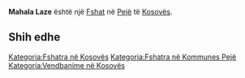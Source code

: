 {{Fshat në Kosovës
 | Emri                = Mahala Laze
| srp_N_name = Mahala Laze
| srp_N_FULL_NAME_RO = Mahala Laze
| srp_N_FULL_NAME_ND_RO = Mahala Laze
| srp_N_SORT_NAME_RG = MAHALALAZE
| srp_N_FULL_NAME_RG = Mahala Laze
| srp_N_FULL_NAME_ND_RG = Mahala Laze

 | Emri (Rasa dhanore) = 
 | Figura              = 
 | Shteti              = Kosovo
 | Komuna              = Pejë
 | Kodi postar         = 
 | Sipërfaqja          = 

 | Popullsia           = 

 | Regj. i popullsisë  = 
 | Dend. e popullsisë  = 
 | Faqja zyrtare       = 
 <!--- Koordinatat ----> 
 | Gjerësia            = 42.708889
 | Gjatësia            = 20.168056
 | Lartësia            = 
}}
'''Mahala Laze''' është një [[Fshat]] në [[Pejë]] të [[Kosovës]].

<!-- == Gjeografia == -->
<!-- == Historia == -->
<!-- == Demografia == -->
== Shih edhe ==
{{Komuna Pejë}}
{{Kosovo-Administrata-Cung}}

[[Kategoria:Fshatra në Kosovës]]
[[Kategoria:Fshatra në Kommunes Pejë]]
[[Kategoria:Vendbanime në Kosovës]]